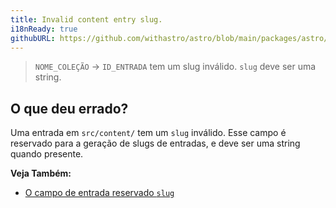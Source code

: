 ```yaml
---
title: Invalid content entry slug.
i18nReady: true
githubURL: https://github.com/withastro/astro/blob/main/packages/astro/src/core/errors/errors-data.ts
---
```


> `NOME_COLEÇÃO` → `ID_ENTRADA` tem um slug inválido. `slug` deve ser uma string.

## O que deu errado?

Uma entrada em `src/content/` tem um `slug` inválido. Esse campo é reservado para a geração de slugs de entradas, e deve ser uma string quando presente.

**Veja Também:**
-  [O campo de entrada reservado `slug`](/pt-br/guides/content-collections/)
